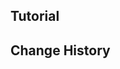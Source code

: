 {{Repertoire of Myriad Melodies Score
|name        = Dynamic, Lively Rhythms
|image       = Repertoire of Myriad Melodies Introductory Exercises Cover 02.png
|album       = Introductory Exercises
|order       = 4
|soundtrack  = As Charming as Ever
|description = To get your audience in the groove, you'll have to create a dynamic rhythm with a catchy combination of {{Color|bp|long and short notes}}. The goal is to make a melody that people can't resist swaying along to!
|reward      = Primogem*20;Repertoire Coins*20
}}

==Tutorial==
{{Tutorial
|image1   = Tutorial Dynamic, Lively Rhythms.png
|text1    = While one hand is playing a Long Note, continue Holding and use your other hand to wait for single notes to fall near the Decision Line before pressing the corresponding buttons, thus completing single-note performances during a Long Note.
}}

==Change History==
{{Change History|5.3}}